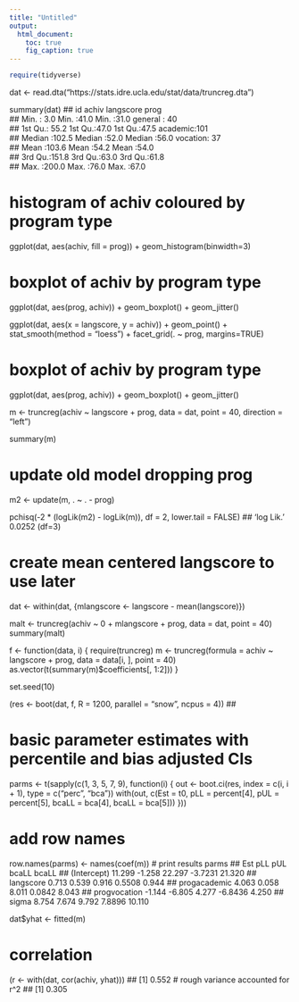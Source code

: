 ```yaml
---
title: "Untitled"
output:
  html_document:
    toc: true
    fig_caption: true
---
```


```r
require(tidyverse)

```


dat <- read.dta("https://stats.idre.ucla.edu/stat/data/truncreg.dta")

summary(dat)
##        id            achiv        langscore          prog    
##  Min.   :  3.0   Min.   :41.0   Min.   :31.0   general : 40  
##  1st Qu.: 55.2   1st Qu.:47.0   1st Qu.:47.5   academic:101  
##  Median :102.5   Median :52.0   Median :56.0   vocation: 37  
##  Mean   :103.6   Mean   :54.2   Mean   :54.0                 
##  3rd Qu.:151.8   3rd Qu.:63.0   3rd Qu.:61.8                 
##  Max.   :200.0   Max.   :76.0   Max.   :67.0


# histogram of achiv coloured by program type
ggplot(dat, aes(achiv, fill = prog)) +
  geom_histogram(binwidth=3)



# boxplot of achiv by program type
ggplot(dat, aes(prog, achiv)) +
  geom_boxplot() +
  geom_jitter()

ggplot(dat, aes(x = langscore, y = achiv)) +
  geom_point() +
  stat_smooth(method = "loess") +
  facet_grid(. ~ prog, margins=TRUE)


# boxplot of achiv by program type
ggplot(dat, aes(prog, achiv)) +
  geom_boxplot() +
  geom_jitter()

m <- truncreg(achiv ~ langscore + prog, data = dat, point = 40, direction = "left")

summary(m)

# update old model dropping prog
m2 <- update(m, . ~ . - prog)

pchisq(-2 * (logLik(m2) - logLik(m)), df = 2, lower.tail = FALSE)
## 'log Lik.' 0.0252 (df=3)

# create mean centered langscore to use later
dat <- within(dat, {mlangscore <- langscore - mean(langscore)})

malt <- truncreg(achiv ~ 0 + mlangscore + prog, data = dat, point = 40)
summary(malt)


f <- function(data, i) {
  require(truncreg)
  m <- truncreg(formula = achiv ~ langscore + prog, data = data[i, ], point = 40)
  as.vector(t(summary(m)$coefficients[, 1:2]))
}

set.seed(10)

(res <- boot(dat, f, R = 1200, parallel = "snow", ncpus = 4))
## 



# basic parameter estimates with percentile and bias adjusted CIs
parms <- t(sapply(c(1, 3, 5, 7, 9), function(i) {
    out <- boot.ci(res, index = c(i, i + 1), type = c("perc", "bca"))
    with(out, c(Est = t0, pLL = percent[4], pUL = percent[5], bcaLL = bca[4],
        bcaLL = bca[5]))
}))

# add row names
row.names(parms) <- names(coef(m))
# print results
parms
##                 Est    pLL    pUL   bcaLL  bcaLL
## (Intercept)  11.299 -1.258 22.297 -3.7231 21.320
## langscore     0.713  0.539  0.916  0.5508  0.944
## progacademic  4.063  0.058  8.011  0.0842  8.043
## progvocation -1.144 -6.805  4.277 -6.8436  4.250
## sigma         8.754  7.674  9.792  7.8896 10.110



dat$yhat <- fitted(m)

# correlation
(r <- with(dat, cor(achiv, yhat)))
## [1] 0.552
# rough variance accounted for
r^2
## [1] 0.305

